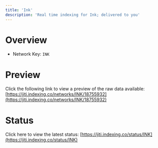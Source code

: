 ```yaml
---
title: 'Ink'
description: 'Real time indexing for Ink; delivered to you'
---
```


# Overview
- Network Key: `INK`

# Preview
Click the following link to view a preview of the raw data available: [https://jiti.indexing.co/networks/INK/18755932](https://jiti.indexing.co/networks/INK/18755932)

# Status
Click here to view the latest status: [https://jiti.indexing.co/status/INK](https://jiti.indexing.co/status/INK)
